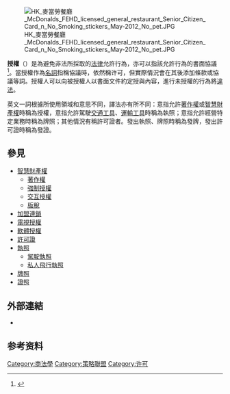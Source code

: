 {{NoteTA
|T=zh-tw:授權 (法律); zh-hk:特許 (法律); zh-cn:许可 (法律)
|1=zh-tw:授權; zh-hk:特許; zh-cn:许可
}}
{{legal}}
{{otheruse|other=悬挂于车辆上并标注有车辆注册信息的标牌|车辆号牌}}
[[File:HK_麥當勞餐廳_McDonalds_FEHD_licensed_general_restaurant_Senior_Citizen_Card_n_No_Smoking_stickers_May-2012_No_pet.JPG|thumb]]

'''授權'''（{{lang-en|license}}）是為避免非法所採取的[[法律|法律]]允許行為，亦可以指該允許行為的書面協議<ref name=cam>{{cite web|url=http://dictionary.cambridge.org/dictionary/english/licence?a=british|title=licence Meaning in the Cambridge English Dictionary|author=|date=|website=dictionary.cambridge.org|accessdate=15 April 2018|archive-date=2020-11-12|archive-url=https://web.archive.org/web/20201112032619/https://dictionary.cambridge.org/dictionary/english/licence?a=british|dead-url=no}}</ref>。當授權作為[[名詞|名詞]]指稱協議時，依然稱许可，但實際情況會在其後添加條款或協議等詞。授權人可以向被授權人以書面文件約定授與內容，進行未授權的行為將[[違法|違法]]。

英文{{lang|en|license}}一詞根據所使用領域和意思不同，譯法亦有所不同：意指允許[[著作權|著作權]]或[[智慧財產權|智慧財產權]]時稱為授權，意指允許駕駛[[交通工具|交通工具]]、[[運輸工具|運輸工具]]時稱為執照；意指允許經營特定業務時稱為牌照；其他情況有稱許可證者。發出執照、牌照時稱為發牌，發出許可證時稱為發證。

== 參見 ==
{{div col|2}}
* [[智慧財產權|智慧財產權]]
** [[著作權|著作權]]
** [[強制授權|強制授權]]
** [[交互授權|交互授權]]
** [[版稅|版稅]]
* [[加盟連鎖|加盟連鎖]]
* [[電視授權|電視授權]]
* [[軟體授權|軟體授權]]
* [[許可證|許可證]]
* [[執照|執照]]
** [[駕駛執照|駕駛執照]]
** [[私人飛行執照|私人飛行執照]]
* [[牌照|牌照]]
* [[證照|證照]]
{{div col end}}

==外部連結==
{{Portal|法律}}
{{Wiktionary|licence}}
*{{Wikibooks-inline|FOSS Licensing}}

==参考资料==
<references />

{{law}}
{{law-stub}}

[[Category:商法學|Category:商法學]]
[[Category:策略聯盟|Category:策略聯盟]]
[[Category:许可|Category:许可]]